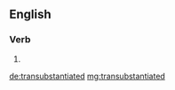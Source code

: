 ==English==

===Verb===
{{head|en}}

# {{en-past of|transubstantiate}}

[[de:transubstantiated]]
[[mg:transubstantiated]]